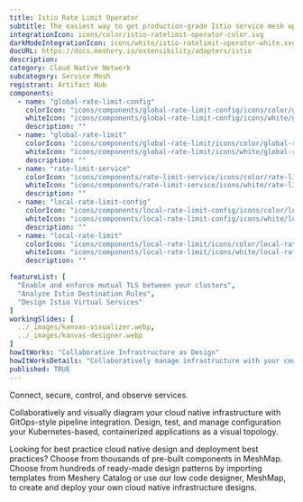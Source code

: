 ```yaml
---
title: Istio Rate Limit Operator
subtitle: The easiest way to get production-grade Istio service mesh up and running
integrationIcon: icons/color/istio-ratelimit-operator-color.svg
darkModeIntegrationIcon: icons/white/istio-ratelimit-operator-white.svg
docURL: https://docs.meshery.io/extensibility/adapters/istio
description: 
category: Cloud Native Network
subcategory: Service Mesh
registrant: Artifact Hub
components:
  - name: "global-rate-limit-config"
    colorIcon: "icons/components/global-rate-limit-config/icons/color/global-rate-limit-config-color.svg"
    whiteIcon: "icons/components/global-rate-limit-config/icons/white/global-rate-limit-config-white.svg"
    description: ""
  - name: "global-rate-limit"
    colorIcon: "icons/components/global-rate-limit/icons/color/global-rate-limit-color.svg"
    whiteIcon: "icons/components/global-rate-limit/icons/white/global-rate-limit-white.svg"
    description: ""
  - name: "rate-limit-service"
    colorIcon: "icons/components/rate-limit-service/icons/color/rate-limit-service-color.svg"
    whiteIcon: "icons/components/rate-limit-service/icons/white/rate-limit-service-white.svg"
    description: ""
  - name: "local-rate-limit-config"
    colorIcon: "icons/components/local-rate-limit-config/icons/color/local-rate-limit-config-color.svg"
    whiteIcon: "icons/components/local-rate-limit-config/icons/white/local-rate-limit-config-white.svg"
    description: ""
  - name: "local-rate-limit"
    colorIcon: "icons/components/local-rate-limit/icons/color/local-rate-limit-color.svg"
    whiteIcon: "icons/components/local-rate-limit/icons/white/local-rate-limit-white.svg"
    description: ""

featureList: [
  "Enable and enforce mutual TLS between your clusters",
  "Analyze Istio Destination Rules",
  "Design Istio Virtual Services"
]
workingSlides: [
  ../_images/kanvas-visualizer.webp,
  ../_images/kanvas-designer.webp
]
howItWorks: "Collaborative Infrastructure as Design"
howItWorksDetails: "Collaboratively manage infrastructure with your coworkers synchronously sharing the same designs."
published: TRUE
---
```

<p>
Connect, secure, control, and observe services.
</p>
<p>
    Collaboratively and visually diagram your cloud native infrastructure with GitOps-style pipeline integration. Design, test, and manage configuration your Kubernetes-based, containerized applications as a visual topology.
</p>
<p>
    Looking for best practice cloud native design and deployment best practices? Choose from thousands of pre-built components in MeshMap. Choose from hundreds of ready-made design patterns by importing templates from Meshery Catalog or use our low code designer, MeshMap, to create and deploy your own cloud native infrastructure designs.
</p>
